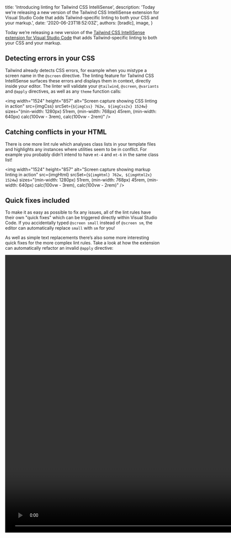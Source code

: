 
  title: 'Introducing linting for Tailwind CSS IntelliSense',
  description:
    'Today we’re releasing a new version of the Tailwind CSS IntelliSense extension for Visual Studio Code that adds Tailwind-specific linting to both your CSS and your markup.',
  date: '2020-06-23T18:52:03Z',
  authors: [bradlc],
  image,
}

Today we’re releasing a new version of the [Tailwind CSS IntelliSense extension for Visual Studio Code](https://marketplace.visualstudio.com/items?itemName=bradlc.vscode-tailwindcss) that adds Tailwind-specific linting to both your CSS and your markup.

<!--more-->

## Detecting errors in your CSS

Tailwind already detects CSS errors, for example when you mistype a screen name in the `@screen` directive. The linting feature for Tailwind CSS IntelliSense surfaces these errors and displays them in context, directly inside your editor. The linter will validate your `@tailwind`, `@screen`, `@variants` and `@apply` directives, as well as any `theme` function calls:

<img
  width="1524"
  height="857"
  alt="Screen capture showing CSS linting in action"
  src={imgCss}
  srcSet={`${imgCss} 762w, ${imgCss2x} 1524w`}
  sizes="(min-width: 1280px) 51rem, (min-width: 768px) 45rem, (min-width: 640px) calc(100vw - 3rem), calc(100vw - 2rem)"
/>

## Catching conflicts in your HTML

There is one more lint rule which analyses class lists in your template files and highlights any instances where utilities seem to be in conflict. For example you probably didn’t intend to have `mt-4` and `mt-6` in the same class list!

<img
  width="1524"
  height="857"
  alt="Screen capture showing markup linting in action"
  src={imgHtml}
  srcSet={`${imgHtml} 762w, ${imgHtml2x} 1524w`}
  sizes="(min-width: 1280px) 51rem, (min-width: 768px) 45rem, (min-width: 640px) calc(100vw - 3rem), calc(100vw - 2rem)"
/>

## Quick fixes included

To make it as easy as possible to fix any issues, all of the lint rules have their own "quick fixes" which can be triggered directly within Visual Studio Code. If you accidentally typed `@screen small` instead of `@screen sm`, the editor can automatically replace `small` with `sm` for you!

As well as simple text replacements there’s also some more interesting quick fixes for the more complex lint rules. Take a look at how the extension can automatically refactor an invalid `@apply` directive:

<video src={applyQuickFixVideo} width="1600" height="900" controls />

## Configuration

We think you’ll love the new lint feature, but if you don’t, or you just want to tweak some behavior, we’ve got you covered. You can decide how each rule violation is treated: is it an `error`, or just a `warning`, or do you want to `ignore` the rule altogether? If you really want to you can disable linting entirely using the new `tailwindCSS.validate` setting.

Check out the [extension readme](https://github.com/tailwindcss/intellisense#tailwindcssvalidate) for more details about configuring the lint rules to suit your workflow.

## Conclusion

Linting is available now in `v0.4.0` of Tailwind CSS IntelliSense! If you already have the extension you may need to reload Visual Studio Code to get the update, and if you don’t you can install it via the [extension marketplace](https://marketplace.visualstudio.com/items?itemName=bradlc.vscode-tailwindcss).

This is the very first iteration of this feature, and we’d love to hear your feedback! Do you have an idea for a new lint rule? Let us know!

<Footer>
  Want to talk about this post? <a href="https://github.com/tailwindcss/tailwindcss/discussions/1956">Discuss this on GitHub →</a>
</Footer>

